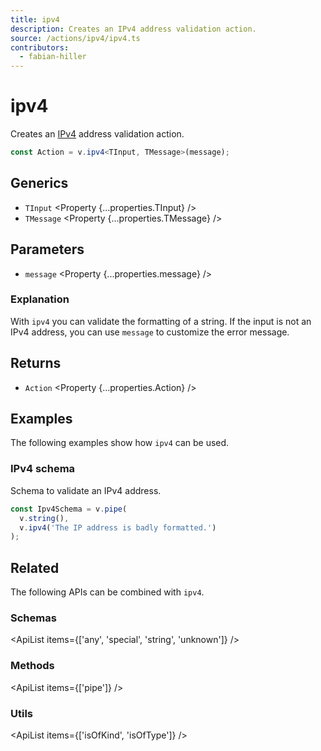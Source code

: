```yaml
---
title: ipv4
description: Creates an IPv4 address validation action.
source: /actions/ipv4/ipv4.ts
contributors:
  - fabian-hiller
---
```



# ipv4

Creates an [IPv4](https://en.wikipedia.org/wiki/IPv4) address validation action.

```ts
const Action = v.ipv4<TInput, TMessage>(message);
```

## Generics

- `TInput` <Property {...properties.TInput} />
- `TMessage` <Property {...properties.TMessage} />

## Parameters

- `message` <Property {...properties.message} />

### Explanation

With `ipv4` you can validate the formatting of a string. If the input is not an IPv4 address, you can use `message` to customize the error message.

## Returns

- `Action` <Property {...properties.Action} />

## Examples

The following examples show how `ipv4` can be used.

### IPv4 schema

Schema to validate an IPv4 address.

```ts
const Ipv4Schema = v.pipe(
  v.string(),
  v.ipv4('The IP address is badly formatted.')
);
```

## Related

The following APIs can be combined with `ipv4`.

### Schemas

<ApiList items={['any', 'special', 'string', 'unknown']} />

### Methods

<ApiList items={['pipe']} />

### Utils

<ApiList items={['isOfKind', 'isOfType']} />
